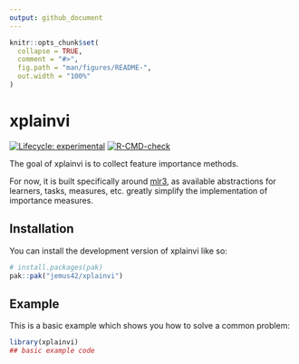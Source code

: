```yaml
---
output: github_document
---
```


<!-- README.md is generated from README.Rmd. Please edit that file -->

```r
knitr::opts_chunk$set(
  collapse = TRUE,
  comment = "#>",
  fig.path = "man/figures/README-",
  out.width = "100%"
)
```

# xplainvi

<!-- badges: start -->
[![Lifecycle: experimental](https://img.shields.io/badge/lifecycle-experimental-orange.svg)](https://lifecycle.r-lib.org/articles/stages.html#experimental)
[![R-CMD-check](https://github.com/jemus42/xplainvi/actions/workflows/R-CMD-check.yaml/badge.svg)](https://github.com/jemus42/xplainvi/actions/workflows/R-CMD-check.yaml)
<!-- badges: end -->

The goal of xplainvi is to collect feature importance methods.  

For now, it is built specifically around [mlr3](https://mlr-org.com/), as available abstractions for learners, tasks, measures, etc. greatly simplify the implementation of importance measures.

## Installation

You can install the development version of xplainvi like so:

``` r
# install.packages(pak)
pak::pak("jemus42/xplainvi")
```

## Example

This is a basic example which shows you how to solve a common problem:

```r
library(xplainvi)
## basic example code
```

